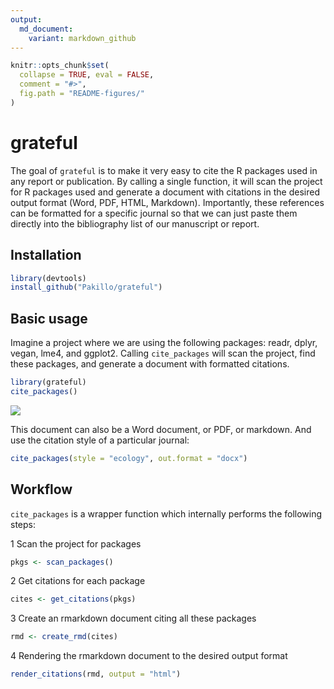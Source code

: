 ```yaml
---
output:
  md_document:
    variant: markdown_github
---
```


<!-- README.md is generated from README.Rmd. Please edit that file -->

```r
knitr::opts_chunk$set(
  collapse = TRUE, eval = FALSE, 
  comment = "#>",
  fig.path = "README-figures/"
)
```

# grateful

The goal of `grateful` is to make it very easy to cite the R packages used in any report or publication. By calling a single function, it will scan the project for R packages used and generate a document with citations in the desired output format (Word, PDF, HTML, Markdown). Importantly, these references can be formatted for a specific journal so that we can just paste them directly into the bibliography list of our manuscript or report.


## Installation

```r
library(devtools)
install_github("Pakillo/grateful")
```


## Basic usage

Imagine a project where we are using the following packages: readr, dplyr, vegan, lme4, and ggplot2. Calling `cite_packages` will scan the project, find these packages, and generate a document with formatted citations.


```r
library(grateful)
cite_packages()
```

![](example-output.PNG)

This document can also be a Word document, or PDF, or markdown. And use the citation style of a particular journal:

```r
cite_packages(style = "ecology", out.format = "docx")
```


## Workflow

`cite_packages` is a wrapper function which internally performs the following steps:

1 Scan the project for packages

```r
pkgs <- scan_packages()
```

2 Get citations for each package

```r
cites <- get_citations(pkgs)
```

3 Create an rmarkdown document citing all these packages

```r
rmd <- create_rmd(cites)
```

4 Rendering the rmarkdown document to the desired output format

```r
render_citations(rmd, output = "html")
```




